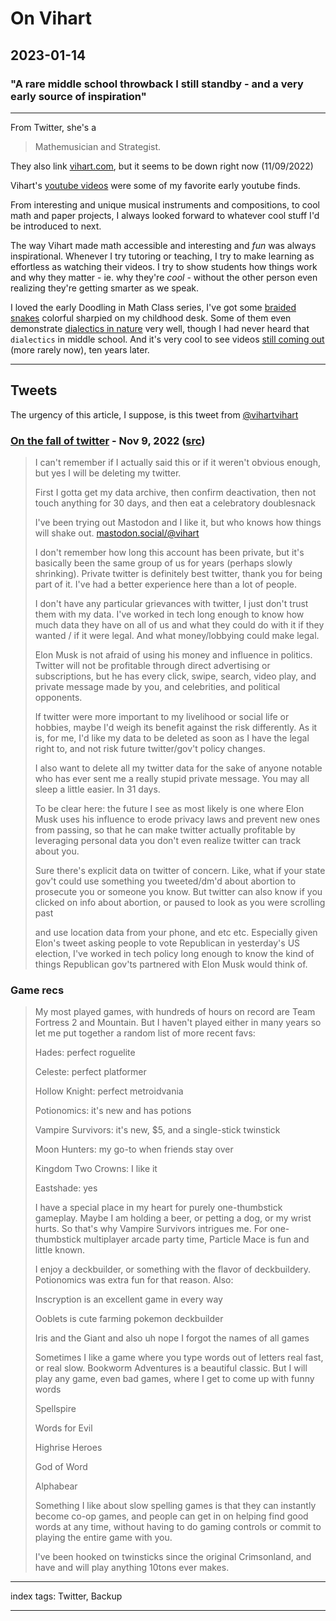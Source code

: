 # On Vihart

## 2023-01-14

### "A rare middle school throwback I still standby - and a very early source of inspiration"

---

From Twitter, she's a

> Mathemusician and Strategist.

They also link [vihart.com](http://vihart.com/), but it seems to be down right now (11/09/2022)

Vihart's [youtube videos](https://www.youtube.com/user/Vihart) were some of my favorite early youtube finds.

From interesting and unique musical instruments and compositions, to cool math and paper projects, I always looked forward to whatever cool stuff I'd be introduced to next.

The way Vihart made math accessible and interesting and _fun_ was always inspirational. Whenever I try tutoring or teaching, I try to make learning as effortless as watching their videos. I try to show students how things work and why they matter - ie. why they're _cool_ - without the other person even realizing they're getting smarter as we speak.

I loved the early Doodling in Math Class series, I've got some [braided snakes](https://youtu.be/heKK95DAKms) colorful sharpied on my childhood desk. Some of them even demonstrate [dialectics in nature](https://youtu.be/14-NdQwKz9w) very well, though I had never heard that `dialectics` in middle school. And it's very cool to see videos [still coming out](https://youtu.be/Twik7wqdwZU) (more rarely now), ten years later. 

---

## Tweets

The urgency of this article, I suppose, is this tweet from [@vihartvihart](https://twitter.com/vihartvihart)

### [On the fall of twitter](/posts/on-the-fall-of-twitter) - Nov 9, 2022 ([src](https://twitter.com/vihartvihart/status/1590503401674395648))

> I can't remember if I actually said this or if it weren't obvious enough, but yes I will be deleting my twitter.
>
> First I gotta get my data archive, then confirm deactivation, then not touch anything for 30 days, and then eat a celebratory doublesnack
>
> I've been trying out Mastodon and I like it, but who knows how things will shake out. [mastodon.social/@vihart](https://mastodon.social/@vihart)
>
> I don't remember how long this account has been private, but it's basically been the same group of us for years (perhaps slowly shrinking). Private twitter is definitely best twitter, thank you for being part of it. I've had a better experience here than a lot of people.
>
> I don't have any particular grievances with twitter, I just don't trust them with my data. I've worked in tech long enough to know how much data they have on all of us and what they could do with it if they wanted / if it were legal. And what money/lobbying could make legal.
>
> Elon Musk is not afraid of using his money and influence in politics. Twitter will not be profitable through direct advertising or subscriptions, but he has every click, swipe, search, video play, and private message made by you, and celebrities, and political opponents.
>
> If twitter were more important to my livelihood or social life or hobbies, maybe I'd weigh its benefit against the risk differently. As it is, for me, I'd like my data to be deleted as soon as I have the legal right to, and not risk future twitter/gov't policy changes.
>
> I also want to delete all my twitter data for the sake of anyone notable who has ever sent me a really stupid private message. You may all sleep a little easier. In 31 days.
>
> To be clear here: the future I see as most likely is one where Elon Musk uses his influence to erode privacy laws and prevent new ones from passing, so that he can make twitter actually profitable by leveraging personal data you don't even realize twitter can track about you.
>
> Sure there's explicit data on twitter of concern. Like, what if your state gov't could use something you tweeted/dm'd about abortion to prosecute you or someone you know. But twitter can also know if you clicked on info about abortion, or paused to look as you were scrolling past
>
> and use location data from your phone, and etc etc. Especially given Elon's tweet asking people to vote Republican in yesterday's US election, I've worked in tech policy long enough to know the kind of things Republican gov'ts partnered with Elon Musk would think of.

### Game recs

> My most played games, with hundreds of hours on record are Team Fortress 2 and Mountain. But I haven't played either in many years so let me put together a random list of more recent favs:
>
> Hades: perfect roguelite
>
> Celeste: perfect platformer
>
> Hollow Knight: perfect metroidvania
>
> Potionomics: it's new and has potions
>
> Vampire Survivors: it's new, $5, and a single-stick twinstick
>
> Moon Hunters: my go-to when friends stay over
>
> Kingdom Two Crowns: I like it
>
> Eastshade: yes
>
> I have a special place in my heart for purely one-thumbstick gameplay. Maybe I am holding a beer, or petting a dog, or my wrist hurts. So that's why Vampire Survivors intrigues me. For one-thumbstick multiplayer arcade party time, Particle Mace is fun and little known.
>
> I enjoy a deckbuilder, or something with the flavor of deckbuildery. Potionomics was extra fun for that reason. Also:
>
> Inscryption is an excellent game in every way
>
> Ooblets is cute farming pokemon deckbuilder
>
> Iris and the Giant and also uh nope I forgot the names of all games
>
> Sometimes I like a game where you type words out of letters real fast, or real slow. Bookworm Adventures is a beautiful classic. But I will play any game, even bad games, where I get to come up with funny words
>
> Spellspire
>
> Words for Evil
>
> Highrise Heroes
>
> God of Word
>
> Alphabear
>
> Something I like about slow spelling games is that they can instantly become co-op games, and people can get in on helping find good words at any time, without having to do gaming controls or commit to playing the entire game with you.
>
> I've been hooked on twinsticks since the original Crimsonland, and have and will play anything 10tons ever makes.

---

index tags: Twitter, Backup

---

